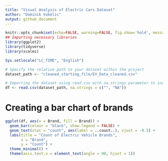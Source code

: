 ```yaml
---
title: "Visual Analysis of Electric Cars Dataset"
author: "Dominik Vukelic"
output: github_document
---
```


```r
knitr::opts_chunk$set(echo=FALSE, warning=FALSE, fig.show='hold', message=FALSE)
## Importing necessary libraries
library(ggplot2)
library(tidyverse)
library(scales)

Sys.setlocale("LC_TIME", "English")

```

```r
# Specify the relative path to your dataset within the project
dataset_path <- "cleaned_starting_file/EV_Data_cleaned.csv"

# Importing the dataset using read.csv with na.strings parameter to indicate missing values
df <- read.csv(dataset_path, na.strings = c("", "NA"))
```

# Creating a bar chart of brands

```r
ggplot(df, aes(x = Brand, fill = Brand)) +
  geom_bar(colour = "black", show.legend = FALSE) +
  geom_text(stat = "count", aes(label = ..count..), vjust = -0.5) +
  labs(title = "Count of Electric Vehicle Brands",
       x = "Brand",
       y = "Count") +
  theme_minimal() +
  theme(axis.text.x = element_text(angle = 90, hjust = 1))
```

